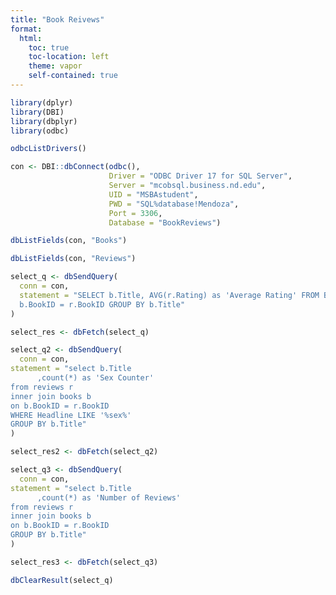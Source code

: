 ```yaml
---
title: "Book Reivews"
format:
  html:
    toc: true
    toc-location: left
    theme: vapor
    self-contained: true
---
```

```r
library(dplyr)
library(DBI)
library(dbplyr)
library(odbc)

odbcListDrivers()

con <- DBI::dbConnect(odbc(),
                      Driver = "ODBC Driver 17 for SQL Server",
                      Server = "mcobsql.business.nd.edu",
                      UID = "MSBAstudent",
                      PWD = "SQL%database!Mendoza",
                      Port = 3306, 
                      Database = "BookReviews")

dbListFields(con, "Books")

dbListFields(con, "Reviews")

select_q <- dbSendQuery(
  conn = con, 
  statement = "SELECT b.Title, AVG(r.Rating) as 'Average Rating' FROM Books b INNER JOIN Reviews r ON
  b.BookID = r.BookID GROUP BY b.Title"
)

select_res <- dbFetch(select_q)

select_q2 <- dbSendQuery(
  conn = con,
statement = "select b.Title 
      ,count(*) as 'Sex Counter'
from reviews r 
inner join books b 
on b.BookID = r.BookID
WHERE Headline LIKE '%sex%'
GROUP BY b.Title"
)

select_res2 <- dbFetch(select_q2)

select_q3 <- dbSendQuery(
  conn = con,
statement = "select b.Title 
      ,count(*) as 'Number of Reviews'
from reviews r 
inner join books b 
on b.BookID = r.BookID
GROUP BY b.Title"
)

select_res3 <- dbFetch(select_q3)

dbClearResult(select_q)
```

